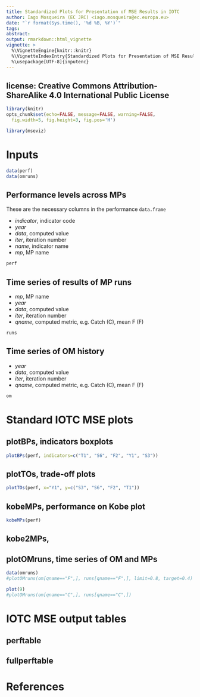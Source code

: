 ```yaml
---
title: Standardized Plots for Presentation of MSE Results in IOTC
author: Iago Mosqueira (EC JRC) <iago.mosqueira@ec.europa.eu>
date: "`r format(Sys.time(), '%d %B, %Y')`"
tags:
abstract:
output: rmarkdown::html_vignette
vignette: >
  %\VignetteEngine{knitr::knitr}
  %\VignetteIndexEntry{Standardized Plots for Presentation of MSE Results in IOTC}
  %\usepackage[UTF-8]{inputenc}
---
```


license: Creative Commons Attribution-ShareAlike 4.0 International Public License
---

```r
library(knitr)
opts_chunk$set(echo=FALSE, message=FALSE, warning=FALSE,
  fig.width=5, fig.height=3, fig.pos='H')
```

```r
library(mseviz)
```

# Inputs

```r
data(perf)
data(omruns)
```

## Performance levels across MPs

These are the necessary columns in the performance `data.frame`

- *indicator*, indicator code
- *year*
- *data*, computed value
- *iter*, iteration number
- *name*, indicator name
- *mp*, MP name

```r
perf
```

## Time series of results of MP runs

- *mp*, MP name
- *year*
- *data*, computed value
- *iter*, iteration number
- *qname*, computed metric, e.g. Catch (C), mean F (F)

```r
runs
```

## Time series of OM history

- *year*
- *data*, computed value
- *iter*, iteration number
- *qname*, computed metric, e.g. Catch (C), mean F (F)

```r
om
```

# Standard IOTC MSE plots

## plotBPs, indicators boxplots

```r
plotBPs(perf, indicators=c("T1", "S6", "F2", "Y1", "S3"))
```

## plotTOs, trade-off plots

```r
plotTOs(perf, x="Y1", y=c("S3", "S6", "F2", "T1"))
```

## kobeMPs, performance on Kobe plot

```r
kobeMPs(perf)
```

## kobe2MPs,

## plotOMruns, time series of OM and MPs

```r
data(omruns)
#plotOMruns(om[qname=="F",], runs[qname=="F",], limit=0.8, target=0.4)
```

```r
plot(9)
#plotOMruns(om[qname=="C",], runs[qname=="C",])
```

# IOTC MSE output tables

## perftable

## fullperftable


# References
